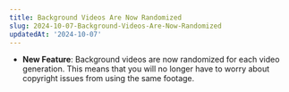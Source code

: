 ```yaml
---
title: Background Videos Are Now Randomized
slug: 2024-10-07-Background-Videos-Are-Now-Randomized
updatedAt: '2024-10-07'
---
```


- **New Feature**: Background videos are now randomized for each video generation. This means that you will no longer have to worry about copyright issues from using the same footage.
